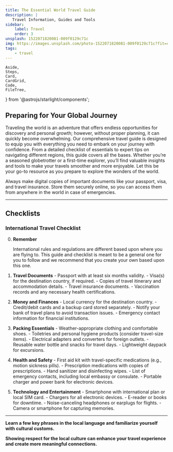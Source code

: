 ```yaml
---
title: The Essential World Travel Guide
description: |
   Travel Information, Guides and Tools
sidebar:
    label: Travel
    order: 3
unsplash: 1522071820081-009f0129c71c
img: https://images.unsplash.com/photo-1522071820081-009f0129c71c?fit=crop&w=1400&h=700&q=75
tags:
    - travel
---
```



	Aside,
	Steps,
	Card,
	CardGrid,
	Code,
	FileTree,
} from '@astrojs/starlight/components';

## Preparing for Your Global Journey

Traveling the world is an adventure that offers endless opportunities for discovery and personal growth; however, without proper planning, it can quickly become overwhelming.
Our comprehensive travel guide is designed to equip you with everything you need to embark on your journey with confidence.
From a detailed checklist of essentials to expert tips on navigating different regions, this guide covers all the bases.
Whether you’re a seasoned globetrotter or a first-time explorer, you’ll find valuable insights and tools to make your travels smoother and more enjoyable.
Let this be your go-to resource as you prepare to explore the wonders of the world.

<Aside type="danger" title="Remember!">
Always make digital copies of important documents like your passport, visa, and travel insurance.
Store them securely online, so you can access them from anywhere in the world in case of emergencies.
</Aside>

---

## Checklists


### International Travel Checklist

<Steps>

0.  **Remember**
    
    International rules and regulations are different based upon where you are flying to.
    This guide and checklist is meant to be a general one for you to follow and we recommend that you create your own based upon this one.

1.  **Travel Documents**
        - Passport with at least six months validity.
        - Visa(s) for the destination country, if required.
        - Copies of travel itinerary and accommodation details.
        - Travel insurance documents.
        - Vaccination records and any necessary health certifications.

2.  **Money and Finances**
        - Local currency for the destination country.
        - Credit/debit cards and a backup card stored separately.
        - Notify your bank of travel plans to avoid transaction issues.
        - Emergency contact information for financial institutions.


3.  **Packing Essentials**
        - Weather-appropriate clothing and comfortable shoes.
        - Toiletries and personal hygiene products (consider travel-size items).
        - Electrical adapters and converters for foreign outlets.
        - Reusable water bottle and snacks for travel days.
        - Lightweight daypack for excursions.

4.  **Health and Safety**
        - First aid kit with travel-specific medications (e.g., motion sickness pills).
        - Prescription medications with copies of prescriptions.
        - Hand sanitizer and disinfecting wipes.
        - List of emergency contacts, including local embassy or consulate.
        - Portable charger and power bank for electronic devices.

5.  **Technology and Entertainment**
        - Smartphone with international plan or local SIM card.
        - Chargers for all electronic devices.
        - E-reader or books for downtime.
        - Noise-canceling headphones or earplugs for flights.
        - Camera or smartphone for capturing memories.

</Steps>


---

<Aside type="tip" title="Embrace Local Culture ♡">

**Learn a few key phrases in the local language and familiarize yourself with cultural customs.**

**Showing respect for the local culture can enhance your travel experience and create more meaningful connections.**
</Aside>
